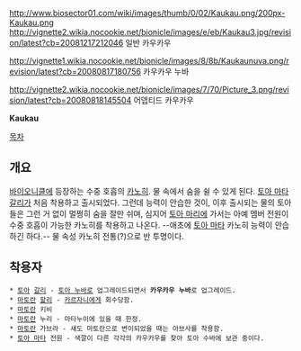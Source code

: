 http://www.biosector01.com/wiki/images/thumb/0/02/Kaukau.png/200px-Kaukau.png
http://vignette2.wikia.nocookie.net/bionicle/images/e/eb/Kaukau3.jpg/revision/latest?cb=20081217212046
일반 카우카우

http://vignette1.wikia.nocookie.net/bionicle/images/8/8b/Kaukaunuva.png/revision/latest?cb=20080817180756
카우카우 누바

http://vignette2.wikia.nocookie.net/bionicle/images/7/70/Picture_3.png/revision/latest?cb=20080818145504
어뎁티드 카우카우

'''Kaukau'''

[[목차]]
== 개요 ==
[[바이오니클]]에 등장하는 수중 호흡의 [[카노히]]. 물 속에서 숨을 쉴 수 있게 된다. [[토아 마타]] [[갈리(바이오니클)|갈리]]가 처음 착용하고 출시되었다. 그런데 능력이 안습한 것이, 이후 출시되는 물의 토아들은 그런 거 없이 멀쩡히 숨을 잘만 쉬며, 심지어 [[토아 마리]]에 가서는 아예 멤버 전원이 수중 호흡이 가능한 카노히를 착용하고 나온다. --애초에 [[토아 마타]] 카노히 능력이 안습하긴 하다.-- 물 속성 카노히 전통(?)으로 반 투명이다.

== 착용자 ==
 * [[토아(바이오니클)|토아]] [[갈리]] - [[토아 누바]]로 업그레이드되면서 '''카우카우 누바'''로 업그레이드.
 * [[마토란]] [[할리]] - [[카르자니]]에게 회수당함.
 * [[마토란]] 키비
 * [[마토란]] 누리 - 마타누이에 있을 때 한정.
 * [[마토란]] 가브라 - 섀도 마토란으로 변이되었을 때는 아브사를 착용함.
 * [[토아 마타]] 전원 - 색깔이 다른 각각의 카우카우를 찾아 토아 수바에 보관 중이다.
